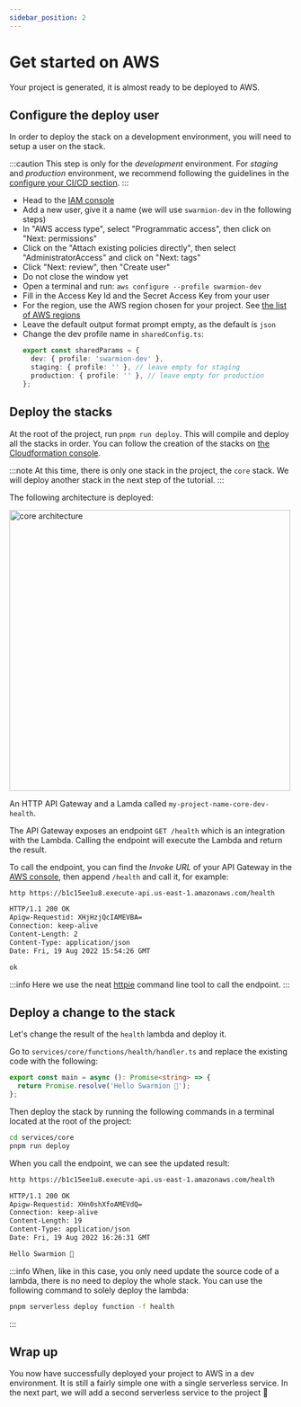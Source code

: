 ```yaml
---
sidebar_position: 2
---
```


# Get started on AWS

Your project is generated, it is almost ready to be deployed to AWS.

## Configure the deploy user

In order to deploy the stack on a development environment, you will need to setup a user on the stack.

:::caution
This step is only for the _development_ environment. For _staging_ and _production_ environment,
we recommend following the guidelines in the [configure your CI/CD section](../how-to-guides/configure-ci-cd).
:::

- Head to the [IAM console](https://console.aws.amazon.com/iamv2/home?#/users)
- Add a new user, give it a name (we will use `swarmion-dev` in the following steps)
- In "AWS access type", select "Programmatic access", then click on "Next: permissions"
- Click on the "Attach existing policies directly", then select "AdministratorAccess" and click on "Next: tags"
- Click "Next: review", then "Create user"
- Do not close the window yet
- Open a terminal and run: `aws configure --profile swarmion-dev`
- Fill in the Access Key Id and the Secret Access Key from your user
- For the region, use the AWS region chosen for your project. See [the list of AWS regions](https://aws.amazon.com/about-aws/global-infrastructure/regions_az/)
- Leave the default output format prompt empty, as the default is `json`
- Change the dev profile name in `sharedConfig.ts`:
  ```typescript title="packages/serverless-configuration/src/sharedConfig.ts"
  export const sharedParams = {
    dev: { profile: 'swarmion-dev' },
    staging: { profile: '' }, // leave empty for staging
    production: { profile: '' }, // leave empty for production
  };
  ```

## Deploy the stacks

At the root of the project, run `pnpm run deploy`. This will compile and deploy all the stacks in order.
You can follow the creation of the stacks on [the Cloudformation console](https://console.aws.amazon.com/cloudformation/home).

:::note
At this time, there is only one stack in the project, the `core` stack. We will deploy another stack in the next step of the tutorial.
:::

The following architecture is deployed:


<div
  style={{
    width: '100%',
    display: 'flex',
    'justify-content': 'center',
    'margin-bottom': 'var(--ifm-leading)',
  }}
>
  <img src={backendCoreArchitecture} alt="core architecture" width="500px" />
</div>

An HTTP API Gateway and a Lamda called `my-project-name-core-dev-health`.

The API Gateway exposes an endpoint `GET /health` which is an integration with the Lambda. Calling the endpoint will execute the Lambda and return the result.

To call the endpoint, you can find the _Invoke URL_ of your API Gateway in the [AWS console](https://us-east-1.console.aws.amazon.com/apigateway/main/apis?region=us-east-1), then append `/health` and call it, for example:

```bash
http https://b1c15ee1u8.execute-api.us-east-1.amazonaws.com/health

HTTP/1.1 200 OK
Apigw-Requestid: XHjHzjQcIAMEVBA=
Connection: keep-alive
Content-Length: 2
Content-Type: application/json
Date: Fri, 19 Aug 2022 15:54:26 GMT

ok
```

:::info
Here we use the neat [httpie](https://httpie.org) command line tool to call the endpoint.
:::

## Deploy a change to the stack

Let's change the result of the `health` lambda and deploy it.

Go to `services/core/functions/health/handler.ts` and replace the existing code with the following:

```typescript title="services/core/functions/health/handler.ts"
export const main = async (): Promise<string> => {
  return Promise.resolve('Hello Swarmion 🐝');
};
```

Then deploy the stack by running the following commands in a terminal located at the root of the project:

```bash
cd services/core
pnpm run deploy
```

When you call the endpoint, we can see the updated result:

```bash
http https://b1c15ee1u8.execute-api.us-east-1.amazonaws.com/health

HTTP/1.1 200 OK
Apigw-Requestid: XHn0shXfoAMEVdQ=
Connection: keep-alive
Content-Length: 19
Content-Type: application/json
Date: Fri, 19 Aug 2022 16:26:31 GMT

Hello Swarmion 🐝
```

:::info
When, like in this case, you only need update the source code of a lambda, there is no need to deploy the whole stack. You can use the following command to solely deploy the lambda:

```bash
pnpm serverless deploy function -f health
```

:::

## Wrap up

You now have successfully deployed your project to AWS in a dev environment. It is still a fairly simple one with a single serverless service. In the next part, we will add a second serverless service to the project 🚀
